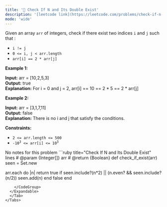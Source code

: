 ```yaml
---
title: '🧩 Check If N and Its Double Exist'
description: '[leetcode link](https://leetcode.com/problems/check-if-n-and-its-double-exist/description/)'
mode: 'wide'
---
```

<Tabs>
  <Tab title="Question" icon="circle-question" iconType="regular">
    <Card>
      <p>Given an array <code>arr</code> of integers, check if there exist two indices <code>i</code> and <code>j</code> such that :</p>  <ul>  <li><code>i != j</code></li>  <li><code>0 &lt;= i, j &lt; arr.length</code></li>  <li><code>arr[i] == 2 * arr[j]</code></li> </ul>   <p><strong class="example">Example 1:</strong></p>   <strong>Input:</strong> arr = [10,2,5,3] <br/> <strong>Output:</strong> true <br/> <strong>Explanation:</strong> For i = 0 and j = 2, arr[i] == 10 == 2 * 5 == 2 * arr[j]   <p><strong class="example">Example 2:</strong></p>   <strong>Input:</strong> arr = [3,1,7,11] <br/> <strong>Output:</strong> false <br/> <strong>Explanation:</strong> There is no i and j that satisfy the conditions.    <p><strong>Constraints:</strong></p>  <ul>  <li><code>2 &lt;= arr.length &lt;= 500</code></li>  <li><code>-10<sup>3</sup> &lt;= arr[i] &lt;= 10<sup>3</sup></code></li> </ul> 
    </Card>
  </Tab>
  <Tab title="Solution" icon="lightbulb" iconType="regular" >
    <Card>
      No notes for this problem
    </Card>
  <Expandable title="code">
    <CodeGroup dropdown>
```ruby title="Check If N and Its Double Exist" lines
# @param {Integer[]} arr
# @return {Boolean}
def check_if_exist(arr)
  seen = Set.new

  arr.each do |n|
    return true if seen.include?(n*2) || (n.even? && seen.include?(n/2))
    seen.add(n)
  end
  false
end
```
    </CodeGroup>
  </Expandable>
  </Tab>
</Tabs>